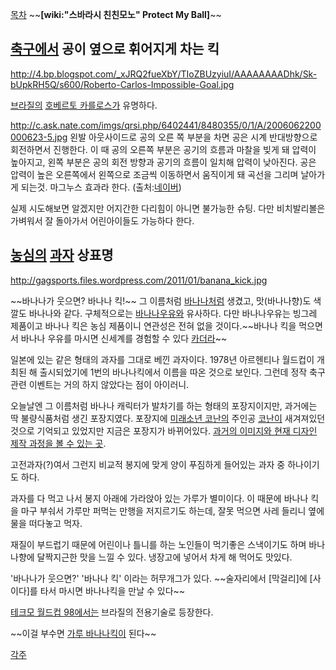 [[목차]]
~~'''[wiki:"스바라시 친친모노" Protect My Ball]'''~~
== [[축구]]에서 공이 옆으로 휘어지게 차는 킥 ==

http://4.bp.blogspot.com/_xJRQ2fueXbY/TIoZBUzyiuI/AAAAAAAADhk/Sk-bUpkRH5Q/s600/Roberto-Carlos-Impossible-Goal.jpg

[[브라질]]의 [[호베르토 카를로스]]가 유명하다.

http://c.ask.nate.com/imgs/qrsi.php/6402441/8480355/0/1/A/2006062200000623-5.jpg
왼발 아웃사이드로 공의 오른 쪽 부분을 차면 공은 시계 반대방향으로 회전하면서 진행한다. 이 때 공의 오른쪽 부분은 공기의 흐름과 마찰을 빚게 돼 압력이 높아지고, 왼쪽 부분은 공의 회전 방향과 공기의 흐름이 일치해 압력이 낮아진다. 공은 압력이 높은 오른쪽에서 왼쪽으로 조금씩 이동하면서 움직이게 돼 곡선을 그리며 날아가게 되는것. 마그누스 효과라 한다. (출처:[[네이버]])

실제 시도해보면 알겠지만 어지간한 다리힘이 아니면 불가능한 슈팅. 다만 비치발리볼은 가벼워서 잘 돌아가서 어린아이들도 가능하다 한다.

== [[농심]]의 [[과자]] 상표명 ==
http://gagsports.files.wordpress.com/2011/01/banana_kick.jpg

~~바나나가 웃으면? 바나나 킥!~~
그 이름처럼 [[바나나]]처럼 생겼고, 맛(바나나향)도 색깔도 바나나와 같다. 구체적으로는 [[바나나우유]]와 유사하다. 다만 바나나우유는 빙그레 제품이고 바나나 킥은 농심 제품이니 연관성은 전혀 없을 것이다.~~바나나 킥을 먹으면서 바나나 우유를 마시면 신세계를 경험할 수 있다 [[카더라]]~~

일본에 있는 같은 형태의 과자를 그대로 베낀 과자이다. 1978년 아르헨티나 월드컵이 개최된 해 출시되었기에 1번의 바나나킥에서 이름을 따온 것으로 보인다. 그런데 정작 축구 관련 이벤트는 거의 하지 않았다는 점이 아이러니.

오늘날엔 그 이름처럼 바나나 캐릭터가 발차기를 하는 형태의 포장지이지만, 과거에는 딱 불량식품처럼 생긴 포장지였다. 포장지에 [[미래소년 코난]]의 주인공 [[코난]]이 새겨져있던 것으로 기억되고 있었지만 지금은 포장지가 바뀌어있다. [http://blog.daum.net/sac_art/8947208/ 과거의 이미지와 현재 디자인 제작 과정을 볼 수 있는 곳].

고전과자(?)여서 그런지 비교적 봉지에 맞게 양이 푸짐하게 들어있는 과자 중 하나이기도 하다.

과자를 다 먹고 나서 봉지 아래에 가라앉아 있는 가루가 별미이다. 이 때문에 바나나 킥을 마구 부숴서 가루만 퍼먹는 만행을 저지르기도 하는데, 잘못 먹으면 사레 들리니 옆에 물을 떠다놓고 먹자. 

재질이 부드럽기 때문에 어린이나 틀니를 하는 노인들이 먹기좋은 스낵이기도 하며 바나나향에 달짝지근한 맛을 느낄 수 있다. 냉장고에 넣어서 차게 해 먹어도 맛있다.

'바나나가 웃으면?' '바나나 킥' 이라는 허무개그가 있다.
~~술자리에서 [막걸리]에 [사이다]를 타서 마시면 바나나킥을 만날 수 있다~~

[[테크모 월드컵 98]]에서는 브라질의 전용기술로 등장한다.

~~이걸 부수면 [[바카야로이드|가루 바나나]]킥이 된다~~

[[각주]]
